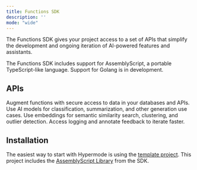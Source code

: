 ```yaml
---
title: Functions SDK
description: ''
mode: "wide"
---
```


The Functions SDK gives your project access to a set of APIs that simplify the development and ongoing iteration of AI-powered features and assistants.

<Note>The Functions SDK includes support for AssemblyScript, a portable TypeScript-like language. Support for Golang is in development.</Note>

## APIs

<CardGroup cols={2}>
  <Card
    title="Connection"
    icon="server"
    href="/sdk/connection"
  >
    Augment functions with secure access to data in your databases and APIs.
  </Card>
  <Card
    title="Inference"
    icon="message-plus"
    href="/sdk/inference"
  >
    Use AI models for classification, summarization, and other generation use cases.
  </Card>
  <Card
    title="Search"
    icon="searchengin"
    href="/sdk/search"
  >
    Use embeddings for semantic similarity search, clustering, and outlier detection.
  </Card>
  <Card
    title="Console"
    icon="browsers"
    href="/sdk/console"
  >
    Access logging and annotate feedback to iterate faster.
  </Card>
</CardGroup>

## Installation

The easiest way to start with Hypermode is using the [template project](https://github.com/gohypermode/template-project). This project includes the [AssemblyScript Library](https://www.npmjs.com/package/@hypermode/functions-as) from the SDK.